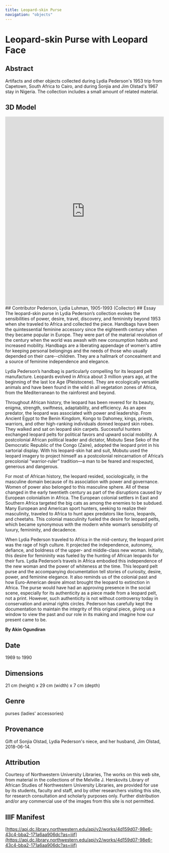 ```yaml
---
title: Leopard-skin Purse
navigation: "objects"
---
```

# Leopard-skin Purse with Leopard Face
## Abstract
Artifacts and other objects collected during Lydia Pederson's 1953 trip from Capetown, South Africa to Cairo, and during Sonjia and Jim Olstad's 1967 stay in Nigeria. The collection includes a small amount of related material.
<Viewer iiifContent="https://api.dc.library.northwestern.edu/api/v2/works/4d159d07-98e6-43c4-bba2-171a6aa906dc?as=iiif" />
## 3D Model
<iframe title="Leopard-face purse | Pederson [DRAFT]" frameborder="0" allowfullscreen mozallowfullscreen="true" webkitallowfullscreen="true" allow="autoplay; fullscreen; xr-spatial-tracking" xr-spatial-tracking execution-while-out-of-viewport execution-while-not-rendered web-share src="https://sketchfab.com/models/6b54d8e7809945b39ea54686ae86a537/embed" width ="100%" height="600"> </iframe> 
## Contributor
Pederson, Lydia Luhman, 1905-1993 (Collector)
## Essay
The leopard-skin purse in Lydia Pederson’s collection evokes the sensibilities of power, desire, travel, discovery, and femininity beyond 1953 when she traveled to Africa and collected the piece. Handbags have been the quintessential feminine accessory since the eighteenth century when they became popular in Europe. They were part of the material revolution of the century when the world was awash with new consumption habits and increased mobility. Handbags are a liberating appendage of women's attire for keeping personal belongings and the needs of those who usually depended on their care--children. They are a hallmark of concealment and a source of feminine independence and elegance. 

Lydia Pederson’s handbag is particularly compelling for its leopard pelt manufacture. Leopards evolved in Africa about 3 million years ago, at the beginning of the last Ice Age (Pleistocene). They are ecologically versatile animals and have been found in the wild in all vegetation zones of Africa, from the Mediterranean to the rainforest and beyond.   

Throughout African history, the leopard has been revered for its beauty, enigma, strength, swiftness, adaptability, and efficiency. As an apex predator, the leopard was associated with power and leadership. From Ancient Egypt to the Benin Kingdom, Kongo to Dahomey, kings, priests, warriors, and other high-ranking individuals donned leopard skin robes. They walked and sat on leopard skin carpets. Successful hunters exchanged leopard pelts for political favors and upward social mobility. A postcolonial African political leader and dictator, Mobutu Sese Seko of the Democratic Republic of the Congo (Zaire), adopted the leopard print in his sartorial display.  With his leopard-skin hat and suit, Mobutu used the leopard imagery to project himself as a postcolonial reincarnation of Africa’s precolonial “warrior-ruler” tradition—a man to be feared and respected, generous and dangerous.

For most of African history, the leopard resided, sociologically, in the masculine domain because of its association with power and governance. Women of power also belonged to this masculine sphere. All of these changed in the early twentieth century as part of the disruptions caused by European colonialism in Africa. The European colonial settlers in East and Southern Africa targeted the big cats as among the enemies to be subdued. Many European and American sport hunters, seeking to realize their masculinity, traveled to Africa to hunt apex predators like lions, leopards, and cheetahs. This colonial masculinity fueled the desire for leopard pelts, which became synonymous with the modern white woman’s sensibility of luxury, femininity, and decadence. 

When Lydia Pederson traveled to Africa in the mid-century, the leopard print was the rage of high culture. It projected the independence, autonomy, defiance, and boldness of the upper- and middle-class new woman. Initially, this desire for femininity was fueled by the hunting of African leopards for their furs. Lydia Pederson’s travels in Africa embodied this independence of the new woman and the power of whiteness at the time. This leopard pelt purse and the accompanying documentation tell stories of curiosity, desire, power, and feminine elegance. It also reminds us of the colonial past and how Euro-American desire almost brought the leopard to extinction in Africa. The purse would have had an approving presence in the social scene, especially for its authenticity as a piece made from a leopard pelt, not a print. However, such authenticity is not without controversy today in conservation and animal rights circles. Pederson has carefully kept the documentation to maintain the integrity of this original piece, giving us a window to view the past and our role in its making and imagine how our present came to be.

<strong>By Akin Ogundiran </strong>
## Date
1969 to 1990
## Dimensions
21 cm (height) x 29 cm (width) x 7 cm (depth)
## Genre
purses (ladies' accessories)
## Provenance
Gift of Sonjia Olstad, Lydia Pederson's niece, and her husband, Jim Olstad, 2018-06-14.
## Attribution
Courtesy of Northwestern University Libraries, The works on this web site, from material in the collections of the Melville J. Herskovits Library of African Studies of Northwestern University Libraries, are provided for use by its students, faculty and staff, and by other researchers visiting this site, for research consultation and scholarly purposes only. Further distribution and/or any commercial use of the images from this site is not permitted.
## IIIF Manifest
[https://api.dc.library.northwestern.edu/api/v2/works/4d159d07-98e6-43c4-bba2-171a6aa906dc?as=iiif](https://api.dc.library.northwestern.edu/api/v2/works/4d159d07-98e6-43c4-bba2-171a6aa906dc?as=iiif)
